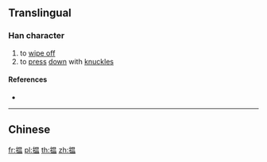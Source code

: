 {{also|搵}}
==Translingual==
{{character info/new}}

===Han character===
{{Han char|rn=64|rad=手|as=09|sn=12|four=|canj=QABT|ids=⿰扌昷}}

# to [[wipe off]]
# to [[press]] [[down]] with [[knuckle]]s

====References====
* {{Han ref|kx=0445.341|hdz=31916.030|uh=63FE|ud=25598}}

----

==Chinese==
{{zh-see|搵}}

[[fr:揾]]
[[pl:揾]]
[[th:揾]]
[[zh:揾]]